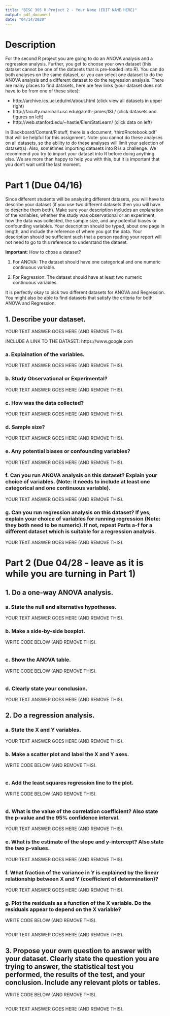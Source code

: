 ```yaml
---
title: "BISC 305 R Project 2 - Your Name (EDIT NAME HERE)"
output: pdf_document
date: "04/14/2020"
---
```


# Description
For the second R project you are going to do an ANOVA analysis and a regression
analysis. Further, you get to choose your own dataset (this dataset cannot be one of the
datasets that is pre-loaded into R). You can do both analyses on the same dataset, or you
can select one dataset to do the ANOVA analysis and a different dataset to do the
regression analysis. There are many places to find datasets, here are few links (your
dataset does not have to be from one of these sites):

- http://archive.ics.uci.edu/ml/about.html (click view all datasets in upper right)
- http://faculty.marshall.usc.edu/gareth-james/ISL/ (click datasets and figures on left)
- http://web.stanford.edu/~hastie/ElemStatLearn/  (click data on left)

In Blackboard/Content/R stuff, there is a document, 'thirdRnotebook.pdf' that will
be helpful for this assignment. Note: you cannot do these analyses on all datasets, so the
ability to do these analyses will limit your selection of dataset(s). Also, sometimes
importing datasets into R is a challenge. We recommend you try to import your dataset into
R before doing anything else. We are more than happy to help you with this, but it is important that
you don't wait until the last moment.

# Part 1 (Due 04/16)

Since different students will be analyzing different
datasets, you will have to describe your dataset (if you use two different datasets then you
will have to describe them both). Make sure your description includes an explanation of
the variables, whether the study was observational or an experiment, how the data was
collected, the sample size, and any potential biases or confounding variables. Your
description should be typed, about one page in length, and include the reference of where
you got the data. Your description should be sufficient such that a person reading your
report will not need to go to this reference to understand the dataset.

**Important**: How to chose a dataset?

1. For ANOVA: The dataset should have one categorical and one numeric continuous variable.

2. For Regression:  The dataset should have at least two numeric continuous variables.


It is perfectly okay to pick two different datasets for ANOVA and Regression. You might also be able
to find datasets that satisfy the criteria for both ANOVA and Regression.

## 1. Describe your dataset.

YOUR TEXT ANSWER GOES HERE (AND REMOVE THIS).

INCLUDE A LINK TO THE DATASET: https://www.google.com

### a. Explaination of the variables.

YOUR TEXT ANSWER GOES HERE (AND REMOVE THIS).

### b. Study Observational or Experimental?

YOUR TEXT ANSWER GOES HERE (AND REMOVE THIS).

### c. How was the data collected?

YOUR TEXT ANSWER GOES HERE (AND REMOVE THIS).

### d. Sample size?

YOUR TEXT ANSWER GOES HERE (AND REMOVE THIS).

### e. Any potential biases or confounding variables?

YOUR TEXT ANSWER GOES HERE (AND REMOVE THIS).


### f. Can you run ANOVA analysis on this dataset? Explain your choice of variables. (Note: it needs to include at least one categorical and one continuous variable).

YOUR TEXT ANSWER GOES HERE (AND REMOVE THIS).

### g. Can you run regression analysis on this dataset? If yes, explain your choice of variables for running regression (Note: they both need to be numeric). If not, repeat Parts a-f for a different dataset which is suitable for a regression analysis.

YOUR TEXT ANSWER GOES HERE (AND REMOVE THIS).


# Part 2 (Due 04/28 - leave as it is while you are turning in Part 1)

## 1. Do a one-way ANOVA analysis.

### a. State the null and alternative hypotheses.

YOUR TEXT ANSWER GOES HERE (AND REMOVE THIS).

### b. Make a side-by-side boxplot.

WRITE CODE BELOW (AND REMOVE THIS).

```r
```

### c. Show the ANOVA table.

WRITE CODE BELOW (AND REMOVE THIS).

```r
```


### d. Clearly state your conclusion.

YOUR TEXT ANSWER GOES HERE (AND REMOVE THIS).

## 2. Do a regression analysis.

### a. State the X and Y variables.

YOUR TEXT ANSWER GOES HERE (AND REMOVE THIS).

### b. Make a scatter plot and label the X and Y axes.

WRITE CODE BELOW (AND REMOVE THIS).

```r
```


### c. Add the least squares regression line to the plot.

WRITE CODE BELOW (AND REMOVE THIS).

```r
```


### d. What is the value of the correlation coefficient? Also state the p-value and the 95% confidence interval.

YOUR TEXT ANSWER GOES HERE (AND REMOVE THIS).


### e. What is the estimate of the slope and y-intercept? Also state the two p-values.

YOUR TEXT ANSWER GOES HERE (AND REMOVE THIS).


### f. What fraction of the variance in Y is explained by the linear relationship between X and Y (coefficient of determination)?

YOUR TEXT ANSWER GOES HERE (AND REMOVE THIS).

### g. Plot the residuals as a function of the X variable. Do the residuals appear to depend on the X variable?

WRITE CODE BELOW (AND REMOVE THIS).

```r
```

YOUR TEXT ANSWER GOES HERE (AND REMOVE THIS).


## 3. Propose your own question to answer with your dataset. Clearly state the question you are trying to answer, the statistical test you performed, the results of the test, and your conclusion. Include any relevant plots or tables.


WRITE CODE BELOW (AND REMOVE THIS).

```r
```

YOUR TEXT ANSWER GOES HERE (AND REMOVE THIS).
